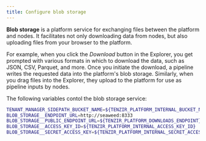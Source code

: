 ```yaml
---
title: Configure blob storage
---
```


**Blob storage** is a platform service for exchanging files between the platform
and nodes. It facilitates not only downloading data from nodes, but also
uploading files from your browser to the platform.

For example, when you click the *Download* button in the Explorer, you get
prompted with various formats in which to download the data, such as JSON, CSV,
Parquet, and more. Once you initiate the download, a pipeline writes the
requested data into the platform's blob storage. Similarly, when you drag files
into the Explorer, they upload to the platform for use as pipeline inputs by
nodes.

The following variables contol the blob storage service:

```sh
TENANT_MANAGER_SIDEPATH_BUCKET_NAME=${TENZIR_PLATFORM_INTERNAL_BUCKET_NAME}
BLOB_STORAGE__ENDPOINT_URL=http://seaweed:8333
BLOB_STORAGE__PUBLIC_ENDPOINT_URL=${TENZIR_PLATFORM_DOWNLOADS_ENDPOINT}
BLOB_STORAGE__ACCESS_KEY_ID=${TENZIR_PLATFORM_INTERNAL_ACCESS_KEY_ID}
BLOB_STORAGE__SECRET_ACCESS_KEY=${TENZIR_PLATFORM_INTERNAL_SECRET_ACCESS_KEY}
```
